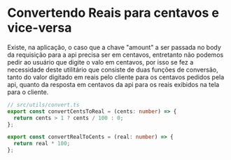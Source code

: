 
<Meta title="Utilitários/Conversor" />

# Convertendo Reais para centavos e vice-versa

<p>
  Existe, na aplicação, o caso que a chave "amount" a ser passada no body da
  requisição para a api precisa ser em centavos, entretanto não podemos pedir ao
  usuário que digite o valo em centavos, por isso se fez a necessidade deste
  utilitário que consiste de duas funções de conversão, tanto do valor digitado
  em reais pelo cliente para os centavos pedidos pela api, quanto da resposta em
  centavos da api para os reais exibidos na tela para o cliente.
</p>

```typescript
// src/utils/convert.ts
export const convertCentsToReal = (cents: number) => {
  return cents > 1 ? cents / 100 : 0;
};

export const convertRealToCents = (real: number) => {
  return real * 100;
};
```
